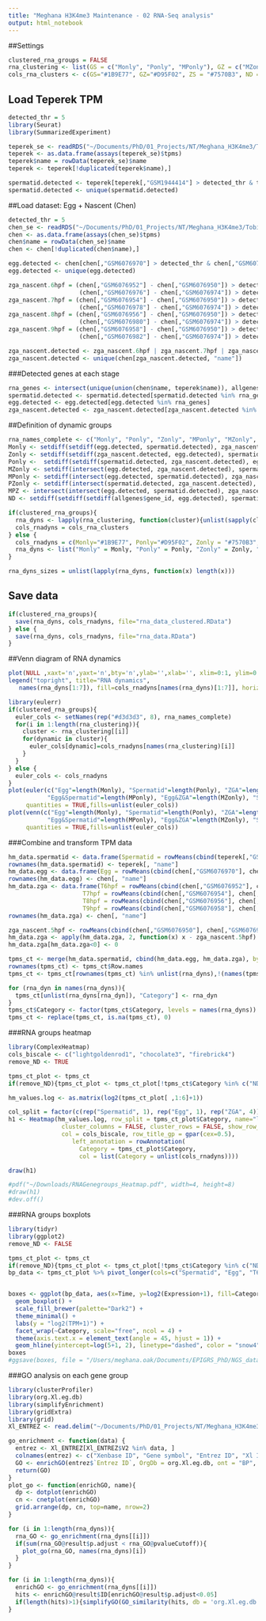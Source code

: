 ```yaml
---
title: "Meghana H3K4me3 Maintenance - 02 RNA-Seq analysis"
output: html_notebook
---
```


##Settings
```r
clustered_rna_groups = FALSE
rna_clustering <- list(GS = c("Monly", "Ponly", "MPonly"), GZ = c("MZonly", "PZonly", "MPZ"), ZS = "Zonly", ND = "ND")
cols_rna_clusters <- c(GS="#1B9E77", GZ="#D95F02", ZS = "#7570B3", ND = "#666666")
```

## Load Teperek TPM
```r
detected_thr = 5
library(Seurat)
library(SummarizedExperiment)

teperek_se <- readRDS("~/Documents/PhD/01_Projects/NT/Meghana_H3K4me3/Tobias data/meghana_rnaseq/GSE75164/se.rds")
teperek <- as.data.frame(assays(teperek_se)$tpms)
teperek$name = rowData(teperek_se)$name
teperek <- teperek[!duplicated(teperek$name),]

spermatid.detected <- teperek[teperek[,"GSM1944414"] > detected_thr & teperek[,"GSM1944415"] > detected_thr & teperek[,"GSM1944416"] > detected_thr, "name"]
spermatid.detected <- unique(spermatid.detected)
```

##Load dataset: Egg + Nascent (Chen)
```r
detected_thr = 5
chen_se <- readRDS("~/Documents/PhD/01_Projects/NT/Meghana_H3K4me3/Tobias data/meghana_rnaseq/GSE201835/se.rds")
chen <- as.data.frame(assays(chen_se)$tpms)
chen$name = rowData(chen_se)$name
chen <- chen[!duplicated(chen$name),]

egg.detected <- chen[chen[,"GSM6076970"] > detected_thr & chen[,"GSM6076971"] > detected_thr, "name"]
egg.detected <- unique(egg.detected)

zga_nascent.6hpf = (chen[,"GSM6076952"] - chen[,"GSM6076950"]) > detected_thr & (chen[,"GSM6076953"] - chen[,"GSM6076951"]) > detected_thr &     
                    (chen[,"GSM6076976"] - chen[,"GSM6076974"]) > detected_thr & (chen[,"GSM6076977"] - chen[,"GSM6076975"]) > detected_thr
zga_nascent.7hpf = (chen[,"GSM6076954"] - chen[,"GSM6076950"]) > detected_thr & (chen[,"GSM6076955"] - chen[,"GSM6076951"]) > detected_thr & 
                    (chen[,"GSM6076978"] - chen[,"GSM6076974"]) > detected_thr & (chen[,"GSM6076979"] - chen[,"GSM6076975"]) > detected_thr
zga_nascent.8hpf = (chen[,"GSM6076956"] - chen[,"GSM6076950"]) > detected_thr & (chen[,"GSM6076957"] - chen[,"GSM6076951"]) > detected_thr & 
                    (chen[,"GSM6076980"] - chen[,"GSM6076974"]) > detected_thr & (chen[,"GSM6076981"] - chen[,"GSM6076975"]) > detected_thr
zga_nascent.9hpf = (chen[,"GSM6076958"] - chen[,"GSM6076950"]) > detected_thr & (chen[,"GSM6076959"] - chen[,"GSM6076951"]) > detected_thr & 
                    (chen[,"GSM6076982"] - chen[,"GSM6076974"]) > detected_thr & (chen[,"GSM6076983"] - chen[,"GSM6076975"]) > detected_thr

zga_nascent.detected <- zga_nascent.6hpf | zga_nascent.7hpf | zga_nascent.8hpf | zga_nascent.9hpf
zga_nascent.detected <- unique(chen[zga_nascent.detected, "name"])
```

###Detected genes at each stage
```r
rna_genes <- intersect(unique(union(chen$name, teperek$name)), allgenes$gene_id)
spermatid.detected <- spermatid.detected[spermatid.detected %in% rna_genes]
egg.detected <- egg.detected[egg.detected %in% rna_genes]
zga_nascent.detected <- zga_nascent.detected[zga_nascent.detected %in% rna_genes]
```

##Definition of dynamic groups
```r
rna_names_complete <- c("Monly", "Ponly", "Zonly", "MPonly", "MZonly", "PZonly", "MPZ", "ND")
Monly <- setdiff(setdiff(egg.detected, spermatid.detected), zga_nascent.detected)
Zonly <- setdiff(setdiff(zga_nascent.detected, egg.detected), spermatid.detected)
Ponly <-  setdiff(setdiff(spermatid.detected, zga_nascent.detected), egg.detected)
MZonly <- setdiff(intersect(egg.detected, zga_nascent.detected), spermatid.detected)
MPonly <- setdiff(intersect(egg.detected, spermatid.detected), zga_nascent.detected)
PZonly <- setdiff(intersect(spermatid.detected, zga_nascent.detected), egg.detected)
MPZ <- intersect(intersect(egg.detected, spermatid.detected), zga_nascent.detected)
ND <- setdiff(setdiff(setdiff(allgenes$gene_id, egg.detected), spermatid.detected), zga_nascent.detected)

if(clustered_rna_groups){
  rna_dyns <- lapply(rna_clustering, function(cluster){unlist(sapply(cluster, function(dyn_name){get(dyn_name)}), use.names = FALSE)})
  cols_rnadyns = cols_rna_clusters
} else {
  cols_rnadyns = c(Monly="#1B9E77", Ponly="#D95F02", Zonly = "#7570B3", MPonly = "#E7298A", MZonly = "#66A61E", PZonly = "#E6AB02", MPZ = "#A6761D", ND = "#666666")
  rna_dyns <- list("Monly" = Monly, "Ponly" = Ponly, "Zonly" = Zonly, "MPonly" = MPonly, "MZonly" = MZonly, "PZonly" = PZonly, "MPZ"= MPZ, "ND"= ND)
}

rna_dyns_sizes = unlist(lapply(rna_dyns, function(x) length(x)))
```

## Save data
```r
if(clustered_rna_groups){
  save(rna_dyns, cols_rnadyns, file="rna_data_clustered.RData")
} else {
  save(rna_dyns, cols_rnadyns, file="rna_data.RData")
}
```


##Venn diagram of RNA dynamics
```r
plot(NULL ,xaxt='n',yaxt='n',bty='n',ylab='',xlab='', xlim=0:1, ylim=0:1)
legend("topright", title="RNA dynamics",
   names(rna_dyns[1:7]), fill=cols_rnadyns[names(rna_dyns)[1:7]], horiz=FALSE)

library(eulerr)
if(clustered_rna_groups){
  euler_cols <- setNames(rep("#d3d3d3", 8), rna_names_complete)
  for(i in 1:length(rna_clustering)){
    cluster <- rna_clustering[[i]]
    for(dynamic in cluster){
      euler_cols[dynamic]=cols_rnadyns[names(rna_clustering)[i]]
    }
  }
} else {
  euler_cols <- cols_rnadyns
}
plot(euler(c("Egg"=length(Monly), "Spermatid"=length(Ponly), "ZGA"=length(Zonly),
           "Egg&Spermatid"=length(MPonly), "Egg&ZGA"=length(MZonly), "Spermatid&ZGA"=length(PZonly), "Egg&Spermatid&ZGA"=length(MPZ))),
     quantities = TRUE,fills=unlist(euler_cols))
plot(venn(c("Egg"=length(Monly), "Spermatid"=length(Ponly), "ZGA"=length(Zonly),
           "Egg&Spermatid"=length(MPonly), "Egg&ZGA"=length(MZonly), "Spermatid&ZGA"=length(PZonly), "Egg&Spermatid&ZGA"=length(MPZ))),
     quantities = TRUE,fills=unlist(euler_cols))
```
###Combine and transform TPM data 
```r
hm_data.spermatid <- data.frame(Spermatid = rowMeans(cbind(teperek[,"GSM1944414"], teperek[,"GSM1944415"], teperek[,"GSM1944416"])))
rownames(hm_data.spermatid) <- teperek[, "name"]
hm_data.egg <- data.frame(Egg = rowMeans(cbind(chen[,"GSM6076970"], chen[,"GSM6076971"])))
rownames(hm_data.egg) <- chen[, "name"]
hm_data.zga <- data.frame(T6hpf = rowMeans(cbind(chen[,"GSM6076952"], chen[,"GSM6076953"])),# chen[,"GSM6076976"], chen[,"GSM6076977"])), 
                     T7hpf = rowMeans(cbind(chen[,"GSM6076954"], chen[,"GSM6076955"])),# chen[,"GSM6076978"], chen[,"GSM6076979"])),
                     T8hpf = rowMeans(cbind(chen[,"GSM6076956"], chen[,"GSM6076957"])),#, chen[,"GSM6076980"], chen[,"GSM6076981"])),
                     T9hpf = rowMeans(cbind(chen[,"GSM6076958"], chen[,"GSM6076959"])))#, chen[,"GSM6076982"], chen[,"GSM6076983"])))
rownames(hm_data.zga) <- chen[, "name"]

zga_nascent.5hpf <- rowMeans(cbind(chen[,"GSM6076950"], chen[,"GSM6076951"]))#, chen[,"GSM6076974"], chen[,"GSM6076975"]))
hm_data.zga <- apply(hm_data.zga, 2, function(x) x - zga_nascent.5hpf)
hm_data.zga[hm_data.zga<0] <- 0

tpms_ct <- merge(hm_data.spermatid, cbind(hm_data.egg, hm_data.zga), by = "row.names", all = TRUE)
rownames(tpms_ct) <- tpms_ct$Row.names
tpms_ct <- tpms_ct[rownames(tpms_ct) %in% unlist(rna_dyns),!(names(tpms_ct) %in% "Row.names")]

for (rna_dyn in names(rna_dyns)){
  tpms_ct[unlist(rna_dyns[rna_dyn]), "Category"] <- rna_dyn
}
tpms_ct$Category <- factor(tpms_ct$Category, levels = names(rna_dyns))
tpms_ct <- replace(tpms_ct, is.na(tpms_ct), 0)
```

###RNA groups heatmap
```r
library(ComplexHeatmap)
cols_biscale <- c("lightgoldenrod1", "chocolate3", "firebrick4")
remove_ND <- TRUE

tpms_ct_plot <- tpms_ct
if(remove_ND){tpms_ct_plot <- tpms_ct_plot[!tpms_ct$Category %in% c("ND"),]}

hm_values.log <- as.matrix(log2(tpms_ct_plot[ ,1:6]+1))

col_split = factor(c(rep("Spermatid", 1), rep("Egg", 1), rep("ZGA", 4)))
h1 <- Heatmap(hm_values.log, row_split = tpms_ct_plot$Category, name="log2(TPM+1)",
               cluster_columns = FALSE, cluster_rows = FALSE, show_row_names = FALSE, column_split = col_split, row_title_rot = 0, cluster_row_slices = FALSE,
               col = cols_biscale, row_title_gp = gpar(cex=0.5), 
                  left_annotation = rowAnnotation(
                    Category = tpms_ct_plot$Category,
                    col = list(Category = unlist(cols_rnadyns))))

draw(h1)

#pdf("~/Downloads/RNAGenegroups_Heatmap.pdf", width=4, height=8)
#draw(h1)
#dev.off()
```

###RNA groups boxplots
```r
library(tidyr)
library(ggplot2)
remove_ND <- FALSE

tpms_ct_plot <- tpms_ct
if(remove_ND){tpms_ct_plot <- tpms_ct_plot[!tpms_ct$Category %in% c("ND"),]}
bp_data <- tpms_ct_plot %>% pivot_longer(cols=c("Spermatid", "Egg", "T6hpf", "T7hpf", "T8hpf", "T9hpf"), names_to='Time', values_to='Expression')


boxes <- ggplot(bp_data, aes(x=Time, y=log2(Expression+1), fill=Category)) + 
  geom_boxplot() + 
  scale_fill_brewer(palette="Dark2") +
  theme_minimal() + 
  labs(y = "log2(TPM+1)") +  
  facet_wrap(~Category, scale="free", ncol = 4) +
  theme(axis.text.x = element_text(angle = 45, hjust = 1)) +
  geom_hline(yintercept=log(5+1, 2), linetype="dashed", color = "snow4")
boxes
#ggsave(boxes, file = "/Users/meghana.oak/Documents/EPIGRS_PhD/NGS_data_sorted/Plots/Fig2/iv_RNAGenegroups_Boxplots.tiff", width = 22, height = 12, units = "cm")
```

###GO analysis on each gene group
```r
library(clusterProfiler)
library(org.Xl.eg.db)
library(simplifyEnrichment)
library(gridExtra)
library(grid)
Xl_ENTREZ <- read.delim("~/Documents/PhD/01_Projects/NT/Meghana_H3K4me3/NGS_data_sorted/Genome_Xl10.1/GenePageLaevisEntrezGeneUnigeneMapping.txt", header = FALSE)

go_enrichment <- function(data) {
  entrez <- Xl_ENTREZ[Xl_ENTREZ$V2 %in% data, ] 
  colnames(entrez) <- c("Xenbase ID", "Gene symbol", "Entrez ID", "Xl ID unknown")
  GO <- enrichGO(entrez$`Entrez ID`, OrgDb = org.Xl.eg.db, ont = "BP", readable = TRUE)
  return(GO)
}
plot_go <- function(enrichGO, name){
  dp <- dotplot(enrichGO)
  cn <- cnetplot(enrichGO)
  grid.arrange(dp, cn, top=name, nrow=2)
}

for (i in 1:length(rna_dyns)){
  rna_GO <- go_enrichment(rna_dyns[[i]])
  if(sum(rna_GO@result$p.adjust < rna_GO@pvalueCutoff)){
    plot_go(rna_GO, names(rna_dyns)[i])
  }
}
```

```r
for (i in 1:length(rna_dyns)){
  enrichGO <- go_enrichment(rna_dyns[[i]])
  hits <- enrichGO@result$ID[enrichGO@result$p.adjust<0.05]
  if(length(hits)>1){simplifyGO(GO_similarity(hits, db = 'org.Xl.eg.db'), column_title = names(rna_dyns[i]))}
}
```






